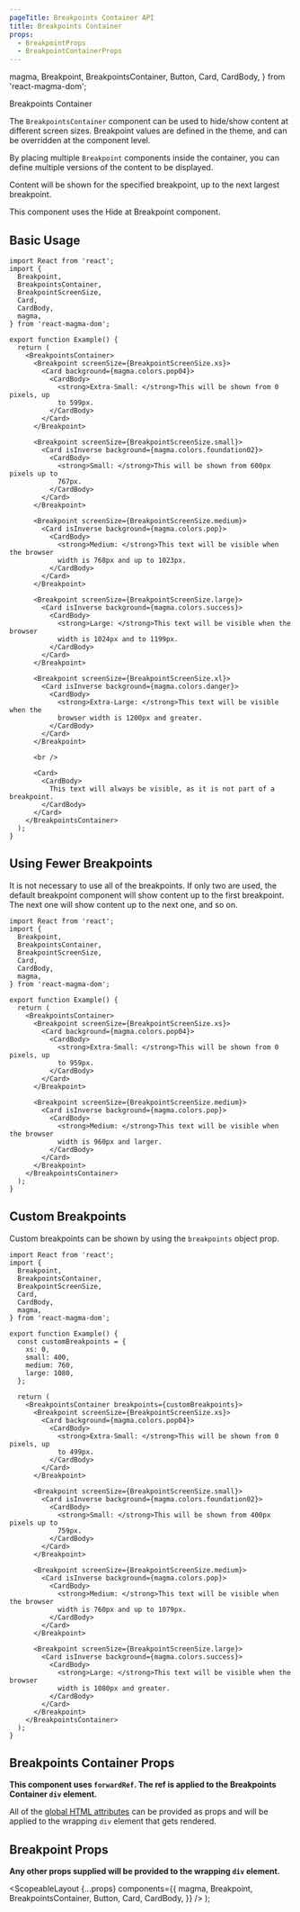 ```yaml
---
pageTitle: Breakpoints Container API
title: Breakpoints Container
props:
  - BreakpointProps
  - BreakpointContainerProps
---
```


  magma,
  Breakpoint,
  BreakpointsContainer,
  Button,
  Card,
  CardBody,
} from 'react-magma-dom';

<DocsHeading type="api">Breakpoints Container</DocsHeading>

The `BreakpointsContainer` component can be used to hide/show content at different screen sizes. Breakpoint values are defined in the theme, and can be overridden at the component level.

By placing multiple `Breakpoint` components inside the container, you can define multiple versions of the content to be displayed.

Content will be shown for the specified breakpoint, up to the next largest breakpoint.

This component uses the <Link to="/api/hide-at-breakpoint/">Hide at Breakpoint</Link> component.

## Basic Usage

```tsx codesandbox=magma
import React from 'react';
import {
  Breakpoint,
  BreakpointsContainer,
  BreakpointScreenSize,
  Card,
  CardBody,
  magma,
} from 'react-magma-dom';

export function Example() {
  return (
    <BreakpointsContainer>
      <Breakpoint screenSize={BreakpointScreenSize.xs}>
        <Card background={magma.colors.pop04}>
          <CardBody>
            <strong>Extra-Small: </strong>This will be shown from 0 pixels, up
            to 599px.
          </CardBody>
        </Card>
      </Breakpoint>

      <Breakpoint screenSize={BreakpointScreenSize.small}>
        <Card isInverse background={magma.colors.foundation02}>
          <CardBody>
            <strong>Small: </strong>This will be shown from 600px pixels up to
            767px.
          </CardBody>
        </Card>
      </Breakpoint>

      <Breakpoint screenSize={BreakpointScreenSize.medium}>
        <Card isInverse background={magma.colors.pop}>
          <CardBody>
            <strong>Medium: </strong>This text will be visible when the browser
            width is 768px and up to 1023px.
          </CardBody>
        </Card>
      </Breakpoint>

      <Breakpoint screenSize={BreakpointScreenSize.large}>
        <Card isInverse background={magma.colors.success}>
          <CardBody>
            <strong>Large: </strong>This text will be visible when the browser
            width is 1024px and to 1199px.
          </CardBody>
        </Card>
      </Breakpoint>

      <Breakpoint screenSize={BreakpointScreenSize.xl}>
        <Card isInverse background={magma.colors.danger}>
          <CardBody>
            <strong>Extra-Large: </strong>This text will be visible when the
            browser width is 1200px and greater.
          </CardBody>
        </Card>
      </Breakpoint>

      <br />

      <Card>
        <CardBody>
          This text will always be visible, as it is not part of a breakpoint.
        </CardBody>
      </Card>
    </BreakpointsContainer>
  );
}
```

## Using Fewer Breakpoints

It is not necessary to use all of the breakpoints. If only two are used, the default breakpoint component will show content up to the first breakpoint. The next one will show content up to the next one, and so on.

```tsx codesandbox=magma
import React from 'react';
import {
  Breakpoint,
  BreakpointsContainer,
  BreakpointScreenSize,
  Card,
  CardBody,
  magma,
} from 'react-magma-dom';

export function Example() {
  return (
    <BreakpointsContainer>
      <Breakpoint screenSize={BreakpointScreenSize.xs}>
        <Card background={magma.colors.pop04}>
          <CardBody>
            <strong>Extra-Small: </strong>This will be shown from 0 pixels, up
            to 959px.
          </CardBody>
        </Card>
      </Breakpoint>

      <Breakpoint screenSize={BreakpointScreenSize.medium}>
        <Card isInverse background={magma.colors.pop}>
          <CardBody>
            <strong>Medium: </strong>This text will be visible when the browser
            width is 960px and larger.
          </CardBody>
        </Card>
      </Breakpoint>
    </BreakpointsContainer>
  );
}
```

## Custom Breakpoints

Custom breakpoints can be shown by using the `breakpoints` object prop.

```tsx codesandbox=magma
import React from 'react';
import {
  Breakpoint,
  BreakpointsContainer,
  BreakpointScreenSize,
  Card,
  CardBody,
  magma,
} from 'react-magma-dom';

export function Example() {
  const customBreakpoints = {
    xs: 0,
    small: 400,
    medium: 760,
    large: 1080,
  };

  return (
    <BreakpointsContainer breakpoints={customBreakpoints}>
      <Breakpoint screenSize={BreakpointScreenSize.xs}>
        <Card background={magma.colors.pop04}>
          <CardBody>
            <strong>Extra-Small: </strong>This will be shown from 0 pixels, up
            to 499px.
          </CardBody>
        </Card>
      </Breakpoint>

      <Breakpoint screenSize={BreakpointScreenSize.small}>
        <Card isInverse background={magma.colors.foundation02}>
          <CardBody>
            <strong>Small: </strong>This will be shown from 400px pixels up to
            759px.
          </CardBody>
        </Card>
      </Breakpoint>

      <Breakpoint screenSize={BreakpointScreenSize.medium}>
        <Card isInverse background={magma.colors.pop}>
          <CardBody>
            <strong>Medium: </strong>This text will be visible when the browser
            width is 760px and up to 1079px.
          </CardBody>
        </Card>
      </Breakpoint>

      <Breakpoint screenSize={BreakpointScreenSize.large}>
        <Card isInverse background={magma.colors.success}>
          <CardBody>
            <strong>Large: </strong>This text will be visible when the browser
            width is 1080px and greater.
          </CardBody>
        </Card>
      </Breakpoint>
    </BreakpointsContainer>
  );
}
```

## Breakpoints Container Props

**This component uses `forwardRef`. The ref is applied to the Breakpoints Container `div` element.**

All of the [global HTML attributes](https://developer.mozilla.org/en-US/docs/Web/HTML/Global_attributes) can be provided as props and will be applied to the wrapping `div` element that gets rendered.

<BreakpointContainerProps />

## Breakpoint Props

**Any other props supplied will be provided to the wrapping `div` element.**

<BreakpointProps />

  <ScopeableLayout
    {...props}
    components={{
      magma,
      Breakpoint,
      BreakpointsContainer,
      Button,
      Card,
      CardBody,
    }}
  />
);
